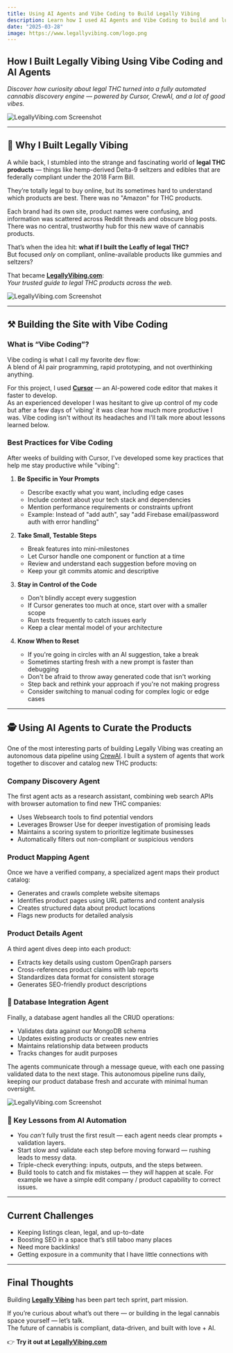 ```yaml
---
title: Using AI Agents and Vibe Coding to Build Legally Vibing
description: Learn how I used AI Agents and Vibe Coding to build and luanch LegallyVibing.com in a week.
date: "2025-03-28"
image: https://www.legallyvibing.com/logo.png
---
```


## How I Built Legally Vibing Using Vibe Coding and AI Agents

*Discover how curiosity about legal THC turned into a fully automated cannabis discovery engine — powered by Cursor, CrewAI, and a lot of good vibes.*

![LegallyVibing.com Screenshot](https://www.legallyvibing.com/screenshot2.png)

---

## 🌿 Why I Built Legally Vibing

A while back, I stumbled into the strange and fascinating world of **legal THC products** — things like hemp-derived Delta-9 seltzers and edibles that are federally compliant under the 2018 Farm Bill.

They’re totally legal to buy online, but its sometimes hard to understand which products are best.  There was no "Amazon" for THC products.

Each brand had its own site, product names were confusing, and information was scattered across Reddit threads and obscure blog posts. There was no central, trustworthy hub for this new wave of cannabis products.

That’s when the idea hit: **what if I built the Leafly of legal THC?**  
But focused *only* on compliant, online-available products like gummies and seltzers?

That became [**LegallyVibing.com**](https://www.legallyvibing.com):  
*Your trusted guide to legal THC products across the web.*

![LegallyVibing.com Screenshot](https://www.legallyvibing.com/screenshot1.png)


---

## ⚒️ Building the Site with Vibe Coding

### What is “Vibe Coding”?

Vibe coding is what I call my favorite dev flow:  
A blend of AI pair programming, rapid prototyping, and not overthinking anything.

For this project, I used [**Cursor**](https://www.cursor.com) — an AI-powered code editor that makes it faster to develop.  
As an experienced developer I was hesitant to give up control of my code but after a few days of 'vibing' it was clear how much more productive I was.
Vibe coding isn't without its headaches and I'll talk more about lessons learned below.



### Best Practices for Vibe Coding

After weeks of building with Cursor, I've developed some key practices that help me stay productive while "vibing":

1. **Be Specific in Your Prompts**
   - Describe exactly what you want, including edge cases
   - Include context about your tech stack and dependencies
   - Mention performance requirements or constraints upfront
   - Example: Instead of "add auth", say "add Firebase email/password auth with error handling"

2. **Take Small, Testable Steps**
   - Break features into mini-milestones
   - Let Cursor handle one component or function at a time
   - Review and understand each suggestion before moving on
   - Keep your git commits atomic and descriptive

3. **Stay in Control of the Code**
   - Don't blindly accept every suggestion
   - If Cursor generates too much at once, start over with a smaller scope
   - Run tests frequently to catch issues early
   - Keep a clear mental model of your architecture

4. **Know When to Reset**
   - If you're going in circles with an AI suggestion, take a break
   - Sometimes starting fresh with a new prompt is faster than debugging
   - Don't be afraid to throw away generated code that isn't working
   - Step back and rethink your approach if you're not making progress
   - Consider switching to manual coding for complex logic or edge cases


---

## 🕵️ Using AI Agents to Curate the Products

One of the most interesting parts of building Legally Vibing was creating an autonomous data pipeline using [CrewAI](https://www.crewai.com). I built a system of agents that work together to discover and catalog new THC products:

### Company Discovery Agent

The first agent acts as a research assistant, combining web search APIs with browser automation to find new THC companies:

- Uses Websearch tools to find potential vendors
- Leverages Browser Use for deeper investigation of promising leads
- Maintains a scoring system to prioritize legitimate businesses
- Automatically filters out non-compliant or suspicious vendors

### Product Mapping Agent

Once we have a verified company, a specialized agent maps their product catalog:

- Generates and crawls complete website sitemaps
- Identifies product pages using URL patterns and content analysis
- Creates structured data about product locations
- Flags new products for detailed analysis

### Product Details Agent

A third agent dives deep into each product:

- Extracts key details using custom OpenGraph parsers
- Cross-references product claims with lab reports
- Standardizes data format for consistent storage
- Generates SEO-friendly product descriptions

### 💾 Database Integration Agent

Finally, a database agent handles all the CRUD operations:

- Validates data against our MongoDB schema
- Updates existing products or creates new entries
- Maintains relationship data between products
- Tracks changes for audit purposes

The agents communicate through a message queue, with each one passing validated data to the next stage. This autonomous pipeline runs daily, keeping our product database fresh and accurate with minimal human oversight.


![LegallyVibing.com Screenshot](https://www.legallyvibing.com/screenshot3.png)



### 🤯 Key Lessons from AI Automation

- You *can’t* fully trust the first result — each agent needs clear prompts + validation layers.
- Start slow and validate each step before moving forward — rushing leads to messy data.
- Triple-check everything: inputs, outputs, and the steps between.
- Build tools to catch and fix mistakes — they *will* happen at scale.  For example we have a simple edit company / product capability to correct issues.


---

## Current Challenges

- Keeping listings clean, legal, and up-to-date
- Boosting SEO in a space that’s still taboo many places
- Need more backlinks!
- Getting exposure in a community that I have little connections with



---


## Final Thoughts

Building [**Legally Vibing**](https://www.legallyvibing.com) has been part tech sprint, part mission.

If you’re curious about what’s out there — or building in the legal cannabis space yourself — let’s talk.  
The future of cannabis is compliant, data-driven, and built with love + AI.

👉 **Try it out at [LegallyVibing.com](https://www.legallyvibing.com)**  
